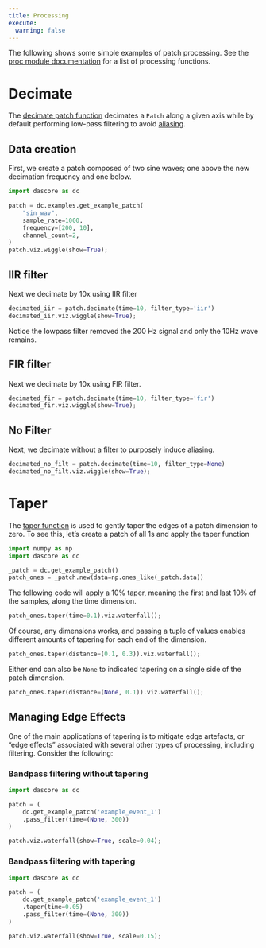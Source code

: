 ```yaml
---
title: Processing
execute:
  warning: false
---
```

The following shows some simple examples of patch processing. See the
[proc module documentation](`dascore.proc`) for a list of processing functions.

# Decimate

The [decimate patch function](`dascore.Patch.decimate`) decimates a `Patch`
along a given axis while by default performing low-pass filtering to avoid
[aliasing](https://en.wikipedia.org/wiki/Aliasing).

## Data creation

First, we create a patch composed of two sine waves; one above the new
decimation frequency and one below.

```python
import dascore as dc

patch = dc.examples.get_example_patch(
    "sin_wav",
    sample_rate=1000,
    frequency=[200, 10],
    channel_count=2,
)
patch.viz.wiggle(show=True);
```

## IIR filter

Next we decimate by 10x using IIR filter

```python
decimated_iir = patch.decimate(time=10, filter_type='iir')
decimated_iir.viz.wiggle(show=True);
```

Notice the lowpass filter removed the 200 Hz signal and only
the 10Hz wave remains.

## FIR filter

Next we decimate by 10x using FIR filter.

```python
decimated_fir = patch.decimate(time=10, filter_type='fir')
decimated_fir.viz.wiggle(show=True);
```

## No Filter

Next, we decimate without a filter to purposely induce aliasing.

```python
decimated_no_filt = patch.decimate(time=10, filter_type=None)
decimated_no_filt.viz.wiggle(show=True);
```

# Taper

The [taper function](`dascore.Patch.taper`) is used to gently taper the edges of
a patch dimension to zero. To see this, let's create a patch of all 1s and apply
the taper function

```python
import numpy as np
import dascore as dc

_patch = dc.get_example_patch()
patch_ones = _patch.new(data=np.ones_like(_patch.data))
```

The following code will apply a 10% taper, meaning the first and last 10% of the
samples, along the time dimension.

```python
patch_ones.taper(time=0.1).viz.waterfall();
```

Of course, any dimensions works, and passing a tuple of values enables
different amounts of tapering for each end of the dimension.


```python
patch_ones.taper(distance=(0.1, 0.3)).viz.waterfall();
```

Either end can also be `None` to indicated tapering on a single side of the patch
dimension.

```python
patch_ones.taper(distance=(None, 0.1)).viz.waterfall();
```


## Managing Edge Effects
One of the main applications of tapering is to mitigate edge artefacts, or "edge effects"
associated with several other types of processing, including filtering. Consider the
following:

### Bandpass filtering without tapering

```python
import dascore as dc

patch = (
    dc.get_example_patch('example_event_1')
    .pass_filter(time=(None, 300))
)

patch.viz.waterfall(show=True, scale=0.04);

```

### Bandpass filtering with tapering

```python
import dascore as dc

patch = (
    dc.get_example_patch('example_event_1')
    .taper(time=0.05)
    .pass_filter(time=(None, 300))
)

patch.viz.waterfall(show=True, scale=0.15);
```

